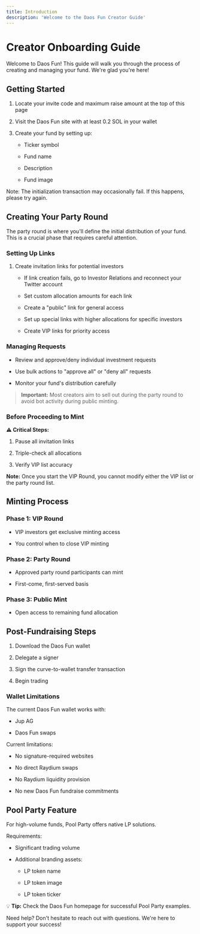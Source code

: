 ```yaml
---
title: Introduction
description: 'Welcome to the Daos Fun Creator Guide'
---
```


# Creator Onboarding Guide

Welcome to Daos Fun! This guide will walk you through the process of creating and managing your fund. We're glad you're here!

## Getting Started

1. Locate your invite code and maximum raise amount at the top of this page

2. Visit the Daos Fun site with at least 0.2 SOL in your wallet

3. Create your fund by setting up:

   * Ticker symbol

   * Fund name

   * Description

   * Fund image

Note: The initialization transaction may occasionally fail. If this happens, please try again.

## Creating Your Party Round

The party round is where you'll define the initial distribution of your fund. This is a crucial phase that requires careful attention.

### Setting Up Links

1. Create invitation links for potential investors

   * If link creation fails, go to Investor Relations and reconnect your Twitter account

   * Set custom allocation amounts for each link

   * Create a "public" link for general access

   * Set up special links with higher allocations for specific investors

   * Create VIP links for priority access

### Managing Requests

* Review and approve/deny individual investment requests

* Use bulk actions to "approve all" or "deny all" requests

* Monitor your fund's distribution carefully

> **Important:** Most creators aim to sell out during the party round to avoid bot activity during public minting.

### Before Proceeding to Mint

**⚠️ Critical Steps:**

1. Pause all invitation links

2. Triple-check all allocations

3. Verify VIP list accuracy

**Note:** Once you start the VIP Round, you cannot modify either the VIP list or the party round list.

## Minting Process

### Phase 1: VIP Round

* VIP investors get exclusive minting access

* You control when to close VIP minting

### Phase 2: Party Round

* Approved party round participants can mint

* First-come, first-served basis

### Phase 3: Public Mint

* Open access to remaining fund allocation

## Post-Fundraising Steps

1. Download the Daos Fun wallet

2. Delegate a signer

3. Sign the curve-to-wallet transfer transaction

4. Begin trading

### Wallet Limitations

The current Daos Fun wallet works with:

* Jup AG

* Daos Fun swaps

Current limitations:

* No signature-required websites

* No direct Raydium swaps

* No Raydium liquidity provision

* No new Daos Fun fundraise commitments

## Pool Party Feature

For high-volume funds, Pool Party offers native LP solutions.

Requirements:

* Significant trading volume

* Additional branding assets:

  * LP token name

  * LP token image

  * LP token ticker

💡 **Tip:** Check the Daos Fun homepage for successful Pool Party examples.

Need help? Don't hesitate to reach out with questions. We're here to support your success!